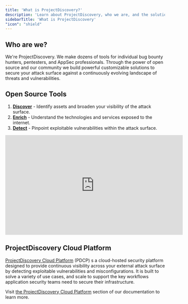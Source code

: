 ```yaml
---
title: 'What is ProjectDiscovery?'
description: 'Learn about ProjectDiscovery, who we are, and the solutions we offer'
sidebarTitle: 'What is ProjectDiscovery'
"icon": "shield"
---
```


## Who are we?

We're ProjectDiscovery. We make dozens of tools for individual bug bounty hunters, pentesters, and AppSec professionals. Through the power of open source and
our community we build powerful customizable solutions to secure your attack surface against a continuously evolving landscape of threats 
and vulnerabilities. 

## Open Source Tools

<Snippet file="tools-statement.mdx" />

1. [**Discover**](/tools/index#discover) - Identify assets and broaden your visibility of the attack surface.
2. [**Enrich**](/tools/index#enrich) - Understand the technologies and services exposed to the internet.
3. [**Detect**](/tools/index#detect) - Pinpoint exploitable vulnerabilities within the attack surface.

<iframe
  width="560"
  height="315"
  src="https://www.youtube.com/embed/o4T3NTl-vCg"
  title="YouTube video player"
  frameBorder="0"
  allow="accelerometer; autoplay; clipboard-write; encrypted-media; gyroscope; picture-in-picture"
  allowFullScreen
></iframe>

## ProjectDiscovery Cloud Platform

[ProjectDiscovery Cloud Platform](https://projectdiscovery.io/platform) (PDCP) s a cloud-hosted security platform designed to provide continuous visibility across your external attack surface by detecting exploitable vulnerabilities and misconfigurations. 
It is built to solve a variety of use cases, and scale to support the key workflows application security teams need to secure their infrastructure.

Visit [the ProjectDiscovery Cloud Platform](/cloud/introduction) section of our documentation to learn more. 